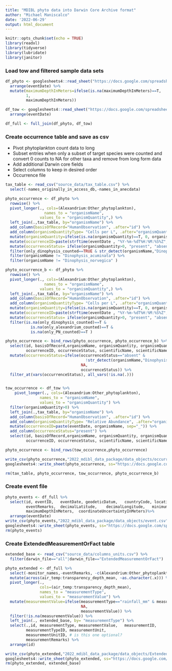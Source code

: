 ```yaml
---
title: "MDIBL phyto data into Darwin Core Archive format"
author: "Michael Maniscalco"
date: '2022-06-29'
output: html_document
---
```


```r
knitr::opts_chunk$set(echo = TRUE)
library(readxl)
library(tidyverse)
library(lubridate)
library(janitor)
```

### Load tow and filtered sample data sets

```r
df_phyto <- googlesheets4::read_sheet("https://docs.google.com/spreadsheets/d/1gj44rb7tz8_Y43Io3aIVJaJfgN-Gr9mOGEokjDZpu5E/edit#gid=902631445") %>%
  arrange(eventDate) %>%
  mutate(maximumDepthInMeters=ifelse(is.na(maximumDepthInMeters)==T,
         1,
         maximumDepthInMeters)) 

df_tow <- googlesheets4::read_sheet("https://docs.google.com/spreadsheets/d/1bz9ZMGaARpJCBnHZB632ltLvTyscNlLQsaqxae6SWqQ/edit#gid=0") %>%
  arrange(eventDate)

df_full <- full_join(df_phyto, df_tow)
```

### Create occurrence table and save as csv
* Pivot phytoplankton count data to long 
* Subset entries when only a subset of target species were counted and convert 0 counts to NA for other taxa and remove from long form data
* Add additional Darwin core fields
* Select columns to keep in desired order
* Occurrence file

```r
tax_table <- read_csv("source_data/tax_table.csv") %>%
  select(-names_originally_in_access_db,-names_in_anecdata)

phyto_occurrence <- df_phyto %>%
  rowwise() %>%
  pivot_longer(., cols=(Alexandrium:Other_phytoplankton),
                 names_to = "organismName",
               values_to = "organismQuantity",) %>%
  left_join(.,tax_table, by="organismName") %>%
  add_column(basisOfRecord="HumanObservation", .after="id") %>%
  add_column(organismQuantityType= "Cells per L", .after="organismQuantity") %>% 
  mutate(organismQuantity=ifelse(is.na(organismQuantity)==T, 0, organismQuantity)) %>%
  mutate(occurrenceID=paste(strftime(eventDate , "%Y-%m-%dT%H:%M:%S%Z", tz = "Zulu"), organismName, sep="_")) %>%
  mutate(occurrenceStatus= ifelse(organismQuantity>0, "present", "absent")) %>%
  filter(only_dinophysis_counted==TRUE & str_detect(organismName,"Dinophysis")==T |only_alexandrium_counted==TRUE & str_detect(organismName,"Alexandrium")==T |only_PN_counted==TRUE & str_detect(organismName,"Pseudo_nit" )==T) %>%
  filter(organismName != "Dinophysis_acuminata") %>%
  filter(organismName != "Dinophysis_norvegica" )

phyto_occurrence_b <- df_phyto %>%
  rowwise() %>%
  pivot_longer(., cols=(Alexandrium:Other_phytoplankton),
                 names_to = "organismName",
               values_to = "organismQuantity",) %>%
  left_join(.,tax_table, by="organismName") %>%
  add_column(basisOfRecord="HumanObservation", .after="id") %>%
  add_column(organismQuantityType= "Cells per L", .after="organismQuantity") %>% 
  mutate(organismQuantity=ifelse(is.na(organismQuantity)==T, 0, organismQuantity)) %>%
  mutate(occurrenceID=paste(strftime(eventDate , "%Y-%m-%dT%H:%M:%S%Z", tz = "Zulu"), organismName, sep="_")) %>%
  mutate(occurrenceStatus= ifelse(organismQuantity>0, "present", "absent")) %>%
  filter(is.na(only_dinophysis_counted)==T &
           is.na(only_alexandrium_counted)==T & 
           is.na(only_PN_counted)==T ) 

phyto_occurrence <- bind_rows(phyto_occurrence, phyto_occurrence_b) %>%
  select(id, basisOfRecord,organismName, organismQuantity, organismQuantityType,
         occurrenceID, occurrenceStatus, scientificName, scientificNameID, taxonID, kingdom) %>%
  mutate(occurrenceStatus=ifelse(occurrenceStatus=="absent" &
                                   !str_detect(organismName,"Dinophysis|Pseudo_n|Alexandrium|Prorocentrum|Margalefidinium|Karenia"),
                                 NA,
                                 occurrenceStatus)) %>%
  filter_at(vars(occurrenceStatus), all_vars(!is.na(.)))


tow_occurrence <- df_tow %>%
    pivot_longer(., cols=(Alexandrium:Other_phytoplankton),
               names_to = "organismName",
               values_to = "organismQuantity") %>%
  filter(organismQuantity>0) %>%
  left_join(.,tax_table, by="organismName") %>%
  add_column(basisOfRecord="HumanObservation", .after="id") %>%
  add_column(organismQuantityType= "Relative Abundance", .after="organismQuantity") %>% 
  mutate(occurrenceID=paste(eventDate, organismName, sep="_")) %>%
  add_column(occurrenceStatus="present") %>%
  select(id, basisOfRecord,organismName, organismQuantity, organismQuantityType,
         occurrenceID, occurrenceStatus, scientificName, scientificNameID, taxonID, kingdom)

phyto_occurrence <- bind_rows(tow_occurrence,phyto_occurrence)

write_csv(phyto_occurrence,"2022_mdibl_data_package/data_objects/occurrence.csv")
googlesheets4::write_sheet(phyto_occurrence, ss="https://docs.google.com/spreadsheets/d/1BaCEGePEYx9wbduccHytb9uRVbz3447GEDCE8Hpm0I8/edit#gid=1550025152",sheet = "Occurrence")

rm(tax_table, phyto_occurrence, tow_occurrence, phyto_occurrence_b)
```

### Create event file

```r
phyto_events <- df_full %>%
  select(id, eventID,	eventDate, geodeticDatum,	countryCode, locationID, 
         eventRemarks,	decimalLatitude,	decimalLongitude,	minimumDepthInMeters,
         maximumDepthInMeters,	coordinateUncertaintyInMeters)%>%
  arrange(eventDate)
write_csv(phyto_events,"2022_mdibl_data_package/data_objects/event.csv")
googlesheets4::write_sheet(phyto_events, ss="https://docs.google.com/spreadsheets/d/1BaCEGePEYx9wbduccHytb9uRVbz3447GEDCE8Hpm0I8/edit#gid=0",sheet = "Event")
rm(phyto_events)
```

### Create ExtendedMeasurementOrFact table

```r
extended_base <- read_csv("source_data/columns_units.csv") %>%
  filter(darwin_file=="all"|darwin_file=="ExtendedMeasurementOrFact")

phyto_extended <- df_full %>%
  select(-monitor_names,-eventRemarks, -c(Alexandrium:Other_phytoplankton)) %>% 
  mutate(across(air_temp:transparency_depth_mean, ~as.character(.x))) %>%
  pivot_longer(., 
               cols=(air_temp:transparency_depth_mean),
               names_to = "measurementType",
               values_to = "measurementValue") %>%
  mutate(measurementValue=ifelse(measurementType=="rainfall_mm" & measurementValue=="0",
                                 NA, 
                                 measurementValue)) %>%
  filter(!is.na(measurementValue)) %>%
  left_join(., extended_base, by= "measurementType") %>%
  select(.,id, measurementType,	measurementValue,	measurementID,
         measurementTypeID,	measurementUnit,
         measurementUnitID, # is this one optional?
         measurementRemarks) %>%
  arrange(id)

write_csv(phyto_extended,"2022_mdibl_data_package/data_objects/ExtendedMeasurementOrFact.csv")
googlesheets4::write_sheet(phyto_extended, ss="https://docs.google.com/spreadsheets/d/1BaCEGePEYx9wbduccHytb9uRVbz3447GEDCE8Hpm0I8/edit#gid=1448123747", sheet = "Extended")
rm(phyto_extended, extended_base)
```

```r

```
